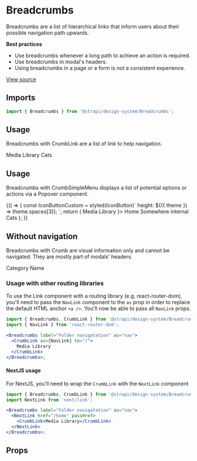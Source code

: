 <!--- Breadcrumbs.stories.mdx --->


<Meta title="Design System/Components/v2/Breadcrumbs" component={Breadcrumbs} />

# Breadcrumbs

Breadcrumbs are a list of hierarchical links that inform users about their possible navigation path upwards.

**Best practices**

- Use breadcrumbs whenever a long path to achieve an action is required.
- Use breadcrumbs in modal's headers.
- Using breadcrumbs in a page or a form is _not_ a consistent experience.

[View source](https://github.com/strapi/design-system/tree/main/packages/strapi-design-system/src/Breadcrumbs)

## Imports

```js
import { Breadcrumbs } from '@strapi/design-system/Breadcrumbs';
```

## Usage

Breadcrumbs with CrumbLink are a list of link to help navigation.

<Canvas>
  <Story name="base">
    <Stack horizontal spacing={3}>
      <Breadcrumbs label="Folder navigatation" as="nav">
        <CrumbLink href="/">Media Library</CrumbLink>
        <CrumbLink isLast href="/cats">
          Cats
        </CrumbLink>
      </Breadcrumbs>
    </Stack>
  </Story>
</Canvas>

## Usage

Breadcrumbs with CrumbSimpleMenu displays a list of potential options or actions via a Popover component.

<Canvas>
  <Story name="with-simple-menu">
    {() => {
      const IconButtonCustom = styled(IconButton)`
        height: ${({ theme }) => theme.spaces[3]};
      `;
      return (
        <Stack horizontal spacing={3}>
          <Breadcrumbs label="Folder navigatation" as="nav">
            <CrumbLink href="/">Media Library</CrumbLink>
            <CrumbSimpleMenu>
              <SimpleMenu noBorder label="Menu" as={IconButtonCustom} icon={<CarretDown />}>
                <MenuItem to="/">Home</MenuItem>
                <MenuItem to="/somewhere">Somewhere internal</MenuItem>
              </SimpleMenu>
            </CrumbSimpleMenu>
            <CrumbLink isLast href="/cats">
              Cats
            </CrumbLink>
          </Breadcrumbs>
        </Stack>
      );
    }}
  </Story>
</Canvas>

## Without navigation

Breadcrumbs with Crumb are visual information only and cannot be navigated. They are mostly part of modals' headers.

<Canvas>
  <Story name="without-nagivation">
    <Stack horizontal spacing={3}>
      <CollectionType />
      <Breadcrumbs label="Category model, name field">
        <Crumb>Category</Crumb>
        <Crumb isLast>Name</Crumb>
      </Breadcrumbs>
    </Stack>
  </Story>
</Canvas>

### Usage with other routing libraries

To use the Link component with a routing library (e.g. react-router-dom), you'll need to pass the `NavLink` component to the `as` prop in order to replace the default HTML anchor `<a />`.
You'll now be able to pass all `NavLink` props.

```jsx
import { Breadcrumbs, CrumbLink } from '@strapi/design-system/Breadcrumbs';
import { NavLink } from 'react-router-dom';

<Breadcrumbs label="Folder navigatation" as="nav">
  <CrumbLink as={NavLink} to="/">
    Media Library
  </CrumbLink>
</Breadcrumbs>;
```

#### NextJS usage

For NextJS, you'll need to wrap the `CrumbLink` with the `NextLink` component

```jsx
import { Breadcrumbs, CrumbLink } from '@strapi/design-system/Breadcrumbs';
import NextLink from 'next/link';

<Breadcrumbs label="Folder navigatation" as="nav">
  <NextLink href="/home" passHref>
    <CrumbLink>Media Library</CrumbLink>
  </NextLink>
</Breadcrumbs>;
```

## Props

<ArgsTable of={Breadcrumbs} />
